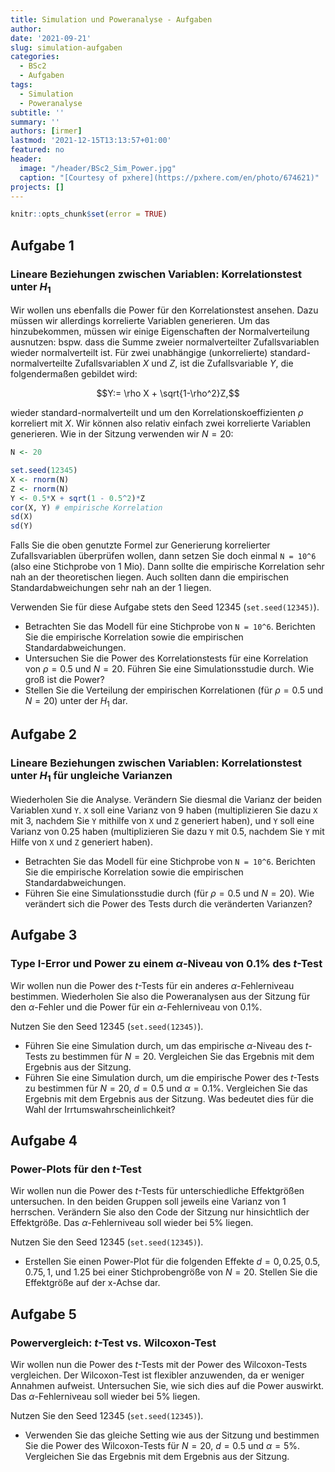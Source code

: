 ```yaml
---
title: Simulation und Poweranalyse - Aufgaben
author: 
date: '2021-09-21'
slug: simulation-aufgaben
categories:
  - BSc2
  - Aufgaben
tags:
  - Simulation
  - Poweranalyse
subtitle: ''
summary: ''
authors: [irmer]
lastmod: '2021-12-15T13:13:57+01:00'
featured: no
header:
  image: "/header/BSc2_Sim_Power.jpg"
  caption: "[Courtesy of pxhere](https://pxhere.com/en/photo/674621)"
projects: []
---
```


```r
knitr::opts_chunk$set(error = TRUE)
```



## Aufgabe 1
### Lineare Beziehungen zwischen Variablen: Korrelationstest unter $H_1$
Wir wollen uns ebenfalls die Power für den Korrelationstest ansehen. Dazu müssen wir allerdings korrelierte Variablen generieren. Um das hinzubekommen, müssen wir einige Eigenschaften der Normalverteilung ausnutzen: bspw. dass die Summe zweier normalverteilter Zufallsvariablen wieder normalverteilt ist. Für zwei unabhängige (unkorrelierte) standard-normalverteilte Zufallsvariablen $X$ und $Z$, ist die Zufallsvariable $Y$, die folgendermaßen gebildet wird:

$$Y:= \rho X + \sqrt{1-\rho^2}Z,$$

wieder standard-normalverteilt und um den Korrelationskoeffizienten $\rho$ korreliert mit $X$. Wir können also relativ einfach zwei korrelierte Variablen generieren. Wie in der Sitzung verwenden wir $N=20$:

```r
N <- 20

set.seed(12345)
X <- rnorm(N)
Z <- rnorm(N)
Y <- 0.5*X + sqrt(1 - 0.5^2)*Z
cor(X, Y) # empirische Korrelation
sd(X) 
sd(Y)
```

Falls Sie die oben genutzte Formel zur Generierung korrelierter Zufallsvariablen überprüfen wollen, dann setzen Sie doch einmal `N = 10^6` (also eine Stichprobe von 1 Mio). Dann sollte die empirische Korrelation sehr nah an der theoretischen liegen. Auch sollten dann die empirischen Standardabweichungen sehr nah an der 1 liegen.

Verwenden Sie für diese Aufgabe stets den Seed 12345 (`set.seed(12345)`).

* Betrachten Sie das Modell für eine Stichprobe von `N = 10^6`. Berichten Sie die empirische Korrelation sowie die empirischen Standardabweichungen.
* Untersuchen Sie die Power des Korrelationstests für eine Korrelation von $\rho=0.5$ und $N = 20$. Führen Sie eine Simulationsstudie durch. Wie groß ist die Power?
* Stellen Sie die Verteilung  der empirischen Korrelationen (für $\rho=0.5$ und $N=20$) unter der $H_1$ dar.

## Aufgabe 2
### Lineare Beziehungen zwischen Variablen: Korrelationstest unter $H_1$ für ungleiche Varianzen

Wiederholen Sie die Analyse. Verändern Sie diesmal die Varianz der beiden Variablen `X`und `Y`. `X` soll eine Varianz von 9 haben (multiplizieren Sie dazu `X` mit 3, nachdem Sie `Y` mithilfe von `X` und `Z` generiert haben), und `Y` soll eine Varianz von 0.25 haben (multiplizieren Sie dazu `Y` mit 0.5, nachdem Sie `Y` mit Hilfe von `X` und `Z` generiert haben). 

* Betrachten Sie das Modell für eine Stichprobe von `N = 10^6`. Berichten Sie die empirische Korrelation sowie die empirischen Standardabweichungen.
* Führen Sie eine Simulationsstudie durch (für $\rho=0.5$ und $N=20$). Wie verändert sich die Power des Tests durch die veränderten Varianzen?

## Aufgabe 3
### Type I-Error und Power zu einem $\alpha$-Niveau von $0.1\%$ des $t$-Test

Wir wollen nun die Power des $t$-Tests für ein anderes $\alpha$-Fehlerniveau bestimmen. Wiederholen Sie also die Poweranalysen aus der Sitzung für den $\alpha$-Fehler und die Power für ein $\alpha$-Fehlerniveau von $0.1\%$.

Nutzen Sie den Seed 12345 (`set.seed(12345)`).

* Führen Sie eine Simulation durch, um das empirische $\alpha$-Niveau des $t$-Tests zu bestimmen für $N=20$. Vergleichen Sie das Ergebnis mit dem Ergebnis aus der Sitzung.
* Führen Sie eine Simulation durch, um die empirische Power des $t$-Tests zu bestimmen für $N=20$, $d = 0.5$ und $\alpha = 0.1\%$. Vergleichen Sie das Ergebnis mit dem Ergebnis aus der Sitzung. Was bedeutet dies für die Wahl der Irrtumswahrscheinlichkeit?

## Aufgabe 4
### Power-Plots für den $t$-Test

Wir wollen nun die Power des $t$-Tests für unterschiedliche Effektgrößen untersuchen. In den beiden Gruppen soll jeweils eine Varianz von 1 herrschen. Verändern Sie also den Code der Sitzung nur hinsichtlich der Effektgröße. Das $\alpha$-Fehlerniveau soll wieder bei $5\%$ liegen.

Nutzen Sie den Seed 12345 (`set.seed(12345)`).

* Erstellen Sie einen Power-Plot für die folgenden Effekte $d = 0, 0.25, 0.5, 0.75, 1,$ und $1.25$ bei einer Stichprobengröße von $N = 20$. Stellen Sie die Effektgröße auf der x-Achse dar.

## Aufgabe 5
### Powervergleich: $t$-Test vs. Wilcoxon-Test

Wir wollen nun die Power des $t$-Tests mit der Power des Wilcoxon-Tests vergleichen. Der Wilcoxon-Test ist flexibler anzuwenden, da er weniger Annahmen aufweist. Untersuchen Sie, wie sich dies auf die Power auswirkt. Das $\alpha$-Fehlerniveau soll wieder bei $5\%$ liegen.

Nutzen Sie den Seed 12345 (`set.seed(12345)`).

* Verwenden Sie das gleiche Setting wie aus der Sitzung und bestimmen Sie die Power des Wilcoxon-Tests für $N=20$, $d = 0.5$ und $\alpha = 5\%$. Vergleichen Sie das Ergebnis mit dem Ergebnis aus der Sitzung. 
